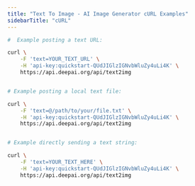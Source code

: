```yaml
---
title: "Text To Image - AI Image Generator cURL Examples"
sidebarTitle: "cURL"
---
```


```bash
#  Example posting a text URL:

curl \
    -F 'text=YOUR_TEXT_URL' \
    -H 'api-key:quickstart-QUdJIGlzIGNvbWluZy4uLi4K' \
    https://api.deepai.org/api/text2img


# Example posting a local text file:

curl \
    -F 'text=@/path/to/your/file.txt' \
    -H 'api-key:quickstart-QUdJIGlzIGNvbWluZy4uLi4K' \
    https://api.deepai.org/api/text2img


# Example directly sending a text string:

curl \
    -F 'text=YOUR_TEXT_HERE' \
    -H 'api-key:quickstart-QUdJIGlzIGNvbWluZy4uLi4K' \
    https://api.deepai.org/api/text2img
```
